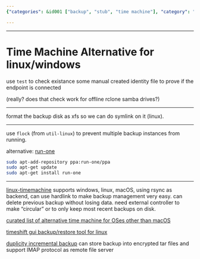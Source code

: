 ```yaml
---
{"categories": &id001 ["backup", "stub", "time machine"], "category": "Backup software", "date": "2022-08-10 08:12:46", "description": "Linux-Timemachine is a versatile backup solution that serves as an alternative to Time Machine on Linux, Windows, and MacOS. It utilizes rsync for efficient backup support and employs hardlinks for streamlined management of backups.", "tags": *id001, "title": "Time Machine Alternative for linux/windows"}

---
```


------

# Time Machine Alternative for linux/windows

use `test` to check existance some manual created identity file to prove if the endpoint is connected

(really? does that check work for offline rclone samba drives?)

----

format the backup disk as xfs so we can do symlink on it (linux).

----

use `flock` (from `util-linux`) to prevent multiple backup instances from running.

alternative: [run-one](https://blog.dustinkirkland.com/2011/02/introducing-run-one-and-run-this-one.html)

```bash
sudo apt-add-repository ppa:run-one/ppa
sudo apt-get update
sudo apt-get install run-one
```

----

[linux-timemachine](https://github.com/cytopia/linux-timemachine#star-features) supports windows, linux, macOS, using rsync as backend, can use hardlink to make backup management very easy. can delete previous backup without losing data. need external controller to make "circular" or to only keep most recent backups on disk.

[curated list of alternative time machine for OSes other than macOS](https://alternativeto.net/software/time-machine/?platform=linux&p=2)

[timeshift gui backup/restore tool for linux](https://alternativeto.net/software/timeshift/about/)

[duplicity incremental backup](https://duplicity.gitlab.io/) can store backup into encrypted tar files and support IMAP protocol as remote file server



